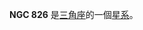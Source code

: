 {{NGCInfoBox|NGCID=NGC 826|發現者=讓·瑪璉·愛德華·史提芬|發現日期=1871年9月18日|其他編號=ZWG 504.19|曆元=J2000.0|赤經=2時9分25.1秒
|赤緯=30°44'22"|星座=三角座|星體=星系|星等=14.6|表面亮度=13.8|藍等=15.4}}

'''NGC 826''' 是[[三角座|三角座]]的一個[[星系|星系]]。

{{NGCReference|826}}
{{Catalogs|NGC=826}}